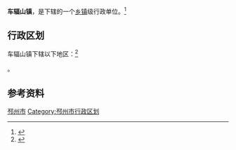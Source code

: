 {{中国乡级行政区|32/03/82/121/000}}

'''车辐山镇'''，是{{PRC admin/fullname|32/03/82/121/000|3}}下辖的一个[[乡镇|乡镇]]级行政单位。<ref>{{PRC admin/ref sgc|{{PRC admin/parent|32/03/82/121/000}}}}</ref>

== 行政区划 ==

车辐山镇下辖以下地区：<ref>{{PRC admin/ref sgc|32/03/82/121/000}}</ref>

{{PRC admin/children|32/03/82/121/000}}。

== 参考资料 ==

{{reflist}}

{{江苏省徐州市邳州市行政区划}}
{{江苏行政区划小作品}}
[[Category:徐州建制镇|邳州市]]
[[Category:邳州市行政区划|Category:邳州市行政区划]]